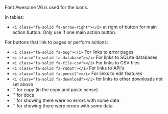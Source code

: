 
<Meta title="Icons" />

Font Awesome V6 is used for the icons.

In tables:

* `<i class="fa-solid fa-arrow-right"></i>` at right of button for main action button. Only use if one main action button.

For buttons that link to pages or perform actions:

* `<i class="fa-solid fa-bug"></i>` For links to error pages
* `<i class="fa-solid fa-database"></i>` For links to SQLite databases
* `<i class="fa-solid fa-file-csv"></i>` For links to CSV files
* `<i class="fa-solid fa-robot"></i>` For links to API's
* `<i class="fa-solid fa-pencil"></i>` For links to edit features
* `<i class="fa-solid fa-download"></i>` for links to other downloads not set above
* `` for copy (in the copy and paste sense)
* `` for docs
* `` for showing there were no errors with some data
* `` for showing there were errors with some data
